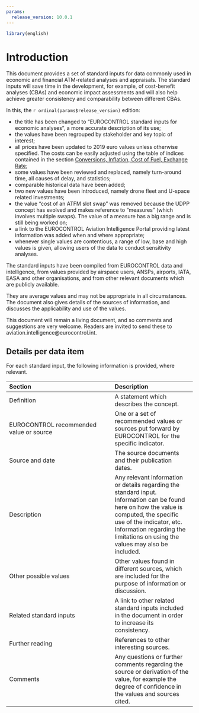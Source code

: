 ```yaml
---
params:
  release_version: 10.0.1
---
```


```r
library(english)
```

# Introduction {-}

This document provides a set of standard inputs for data commonly used in
economic and financial ATM-related analyses and appraisals.
The standard inputs will save time in the development, for example,
of cost-benefit analyses (CBAs) and economic impact assessments and
will also help achieve greater consistency and comparability between
different CBAs.


In this, the `r ordinal(params$release_version)` edition:

* the title has been changed to “EUROCONTROL standard inputs for economic analyses”,
  a more accurate description of its use;
* the values have been regrouped by stakeholder and key topic of interest;
* all prices have been updated to 2019 euro values unless otherwise specified.
  The costs can be    easily adjusted using the table of indices contained in
  the section [Conversions, Inflation, Cost of Fuel, Exchange Rate](#conversions);
* some values have been reviewed and replaced, namely turn-around time,
  all causes of delay, and statistics;
* comparable historical data have been added;
* two new values have been introduced, namely drone fleet and U-space related
  investments;
* the value “cost of an ATFM slot swap” was removed because the UDPP concept
  has evolved and makes reference to “measures” (which involves multiple swaps).
  The value of a measure has a big range and is still being worked on;
* a link to the EUROCONTROL Aviation Intelligence Portal providing latest
  information was added when and where appropriate;
* whenever single values are contentious, a range of low, base and high values
  is given, allowing users of the data to conduct sensitivity analyses.


The standard inputs have been compiled from EUROCONTROL data and intelligence, from values provided by airspace users, ANSPs, airports, IATA, EASA and other organisations, and from other relevant documents which are publicly available.

They are average values and may not be appropriate in all circumstances. The document also gives details of the sources of information, and discusses the applicability and use of the values.

This document will remain a living document, and so comments and suggestions are very welcome. Readers are invited to send these to aviation.intelligence@eurocontrol.int.


## Details per data item {.unlisted .unnumbered}

For each standard input, the following information is provided, where relevant.

|      Section     |  Description |
|:-----------------|:-------------|
| Definition       | A statement which describes the concept. |
| EUROCONTROL recommended value or source | One or a set of recommended values or sources put forward by EUROCONTROL for the specific indicator. |
| Source and date | The source documents and their publication dates. |
| Description     | Any relevant information or details regarding the standard input. Information can be found here on how the value is computed, the specific use of the indicator, etc. Information regarding the limitations on using the values may also be included. |
| Other possible values | Other values found in different sources, which are included for the purpose of information or discussion. |
| Related standard inputs | A link to other related standard inputs included in the document in order to increase its consistency. |
| Further reading | References to other interesting sources. |
| Comments | Any questions or further comments regarding the source or derivation of the value, for example the degree of confidence in the values and sources cited. |

